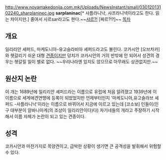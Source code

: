 http://www.novamakedonija.com.mk/Uploads/NewsInstant/small/03012013102240_sharplaninec.jpg
'''sarplaninac'''[* 샤플라니낙, 샤프라니넥이라고도 한다. 읽는 차이지만.]
줄여서 사르sar라고도 한다.~~[[샤를로트 뒤누아|샤르?!]] [짜르?!?]~~
[[목차]]
== 개요 ==
일리리안 셰퍼드, 마케도니아-유고슬라비아 셰퍼드라고도 불린다.
코카시안 [오브차카]와 헷갈리기 쉬운 대형 [[견종]]이지만 덩치가 코카시안의 거의 반밖에 안 되어서 성견의 경우는 헷갈릴 일이 별로 없다. ~~우리나라엔 있지도 않으므로 아무래도 상관없지만.~~

== 원산지 논란 ==
이 개는 1689년에 일리리안 셰퍼드라는 이름으로 유럽에 처음 알려졌고 1939년에 이 이름으로 세계애견연맹에 등록이 되었었지만 언제부터인지 '마케도니아,유고슬라브 셰퍼드 -사플라니낙'이라는 이름으로 바뀌어서 지금에 이르고 있는데 [코소보] 인들이(인구 대부분이 알바니아계(의 조상이 일리리안이다)다) 자기네들의 개라고 주장하기 시작해서 이름 자체가 논란이 되고 있는 견종이다.

== 성격 ==
코카시안과 마찬가지로 목양견이고, 급박한 상황이 생기면 큰 공격성을 발휘해서 위험할 수 있다. 
